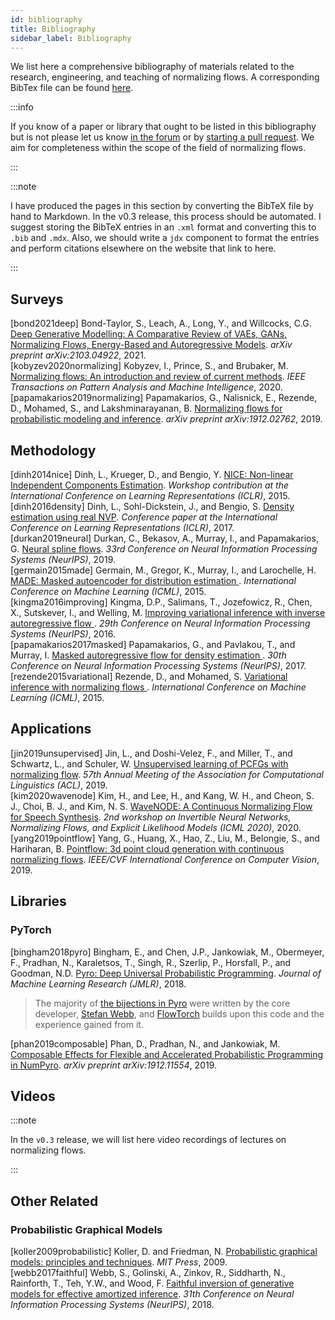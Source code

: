```yaml
---
id: bibliography
title: Bibliography
sidebar_label: Bibliography
---
```


We list here a comprehensive bibliography of materials related to the research, engineering, and teaching of normalizing flows. A corresponding BibTex file can be found [here](https://github.com/stefanwebb/flowtorch/blob/new_interface/website/static/assets/normalizing-flows.bib).

:::info

If you know of a paper or library that ought to be listed in this bibliography but is not please let us know [in the forum](https://github.com/stefanwebb/flowtorch/discussions) or by [starting a pull request](https://github.com/stefanwebb/flowtorch/pulls). We aim for completeness within the scope of the field of normalizing flows.

:::

:::note

I have produced the pages in this section by converting the BibTeX file by hand to Markdown. In the v0.3 release, this process should be automated. I suggest storing the BibTeX entries in an `.xml` format and converting this to `.bib` and `.mdx`. Also, we should write a `jdx` component to format the entries and perform citations elsewhere on the website that link to here.

:::

## Surveys
<div style={{ textIndent: "-1rem", paddingLeft: "1rem", paddingBottom: "0.5rem"}}>
<a name="bond2021deep" style={{ fontFamily: '"Consolas", "Lucida Sans", monospace', fontSize: '1rem' }}>[bond2021deep] </a> Bond-Taylor, S., Leach, A., Long, Y., and Willcocks, C.G. <a href="https://arxiv.org/abs/2103.04922"> Deep Generative Modelling: A Comparative Review of VAEs, GANs, Normalizing Flows, Energy-Based and Autoregressive Models</a>. <em>arXiv preprint arXiv:2103.04922</em>, 2021.
</div>

<div style={{ textIndent: "-1rem", paddingLeft: "1rem", paddingBottom: "0.5rem"}}>
<a name="kobyzev2020normalizing" style={{ fontFamily: '"Consolas", "Lucida Sans", monospace', fontSize: '1rem' }}>[kobyzev2020normalizing] </a> Kobyzev, I., Prince, S., and Brubaker, M. <a href="https://arxiv.org/abs/1908.09257"> Normalizing flows: An introduction and review of current methods</a>. <em>IEEE Transactions on Pattern Analysis and Machine Intelligence</em>, 2020.
</div>

<div style={{ textIndent: "-1rem", paddingLeft: "1rem", paddingBottom: "0.5rem"}}>
<a name="papamakarios2019normalizing" style={{ fontFamily: '"Consolas", "Lucida Sans", monospace', fontSize: '1rem' }}>[papamakarios2019normalizing] </a> Papamakarios, G., Nalisnick, E., Rezende, D., Mohamed, S., and Lakshminarayanan, B. <a href="https://arxiv.org/abs/1912.02762"> Normalizing flows for probabilistic modeling and inference</a>. <em>arXiv preprint arXiv:1912.02762</em>, 2019.
</div>

## Methodology
<div style={{ textIndent: "-1rem", paddingLeft: "1rem", paddingBottom: "0.5rem"}}>
<a name="dinh2014nice" style={{ fontFamily: '"Consolas", "Lucida Sans", monospace', fontSize: '1rem' }}>[dinh2014nice] </a> Dinh, L., Krueger, D., and Bengio, Y. <a href="https://arxiv.org/abs/1410.8516"> NICE: Non-linear Independent Components Estimation</a>. <em>Workshop contribution at the International Conference on Learning Representations (ICLR)</em>, 2015.
</div>

<div style={{ textIndent: "-1rem", paddingLeft: "1rem", paddingBottom: "0.5rem"}}>
<a name="dinh2016density" style={{ fontFamily: '"Consolas", "Lucida Sans", monospace', fontSize: '1rem' }}>[dinh2016density] </a> Dinh, L., Sohl-Dickstein, J., and Bengio, S. <a href="https://arxiv.org/abs/1605.08803"> Density estimation using real NVP</a>. <em>Conference paper at the International Conference on Learning Representations (ICLR)</em>, 2017.
</div>

<div style={{ textIndent: "-1rem", paddingLeft: "1rem", paddingBottom: "0.5rem"}}>
<a name="durkan2019neural" style={{ fontFamily: '"Consolas", "Lucida Sans", monospace', fontSize: '1rem' }}>[durkan2019neural] </a> Durkan, C.,  Bekasov, A., Murray, I., and Papamakarios, G. <a href="https://arxiv.org/abs/1906.04032"> Neural spline flows</a>. <em>33rd Conference on Neural Information Processing Systems (NeurIPS)</em>, 2019.
</div>

<div style={{ textIndent: "-1rem", paddingLeft: "1rem", paddingBottom: "0.5rem"}}>
<a name="germain2015made" style={{ fontFamily: '"Consolas", "Lucida Sans", monospace', fontSize: '1rem' }}>[germain2015made] </a> Germain, M., Gregor, K., Murray, I., and Larochelle, H. <a href="https://arxiv.org/abs/1502.03509"> MADE: Masked autoencoder for distribution estimation </a>. <em>International Conference on Machine Learning (ICML)</em>, 2015.
</div>

<div style={{ textIndent: "-1rem", paddingLeft: "1rem", paddingBottom: "0.5rem"}}>
<a name="kingma2016improving" style={{ fontFamily: '"Consolas", "Lucida Sans", monospace', fontSize: '1rem' }}>[kingma2016improving] </a> Kingma, D.P., Salimans, T., Jozefowicz, R., Chen, X., Sutskever, I., and Welling, M. <a href="https://arxiv.org/abs/1606.04934"> Improving variational inference with inverse autoregressive flow </a>. <em>29th Conference on Neural Information Processing Systems (NeurIPS)</em>, 2016.
</div>

<div style={{ textIndent: "-1rem", paddingLeft: "1rem", paddingBottom: "0.5rem"}}>
<a name="papamakarios2017masked" style={{ fontFamily: '"Consolas", "Lucida Sans", monospace', fontSize: '1rem' }}>[papamakarios2017masked] </a> Papamakarios, G., and Pavlakou, T., and Murray, I. <a href="https://arxiv.org/abs/1705.07057"> Masked autoregressive flow for density estimation </a>. <em>30th Conference on Neural Information Processing Systems (NeurIPS)</em>, 2017.
</div>

<div style={{ textIndent: "-1rem", paddingLeft: "1rem", paddingBottom: "0.5rem"}}>
<a name="rezende2015variational" style={{ fontFamily: '"Consolas", "Lucida Sans", monospace', fontSize: '1rem' }}>[rezende2015variational] </a> Rezende, D., and Mohamed, S. <a href="https://arxiv.org/abs/1505.05770"> Variational inference with normalizing flows </a>. <em>International Conference on Machine Learning (ICML)</em>, 2015.
</div>

## Applications
<div style={{ textIndent: "-1rem", paddingLeft: "1rem", paddingBottom: "0.5rem"}}>
<a name="jin2019unsupervised" style={{ fontFamily: '"Consolas", "Lucida Sans", monospace', fontSize: '1rem' }}>[jin2019unsupervised] </a> Jin, L., and Doshi-Velez, F., and Miller, T., and Schwartz, L., and Schuler, W. <a href="https://www.aclweb.org/anthology/P19-1234/"> Unsupervised learning of PCFGs with normalizing flow</a>. <em>57th Annual Meeting of the Association for Computational Linguistics (ACL)</em>, 2019.
</div>

<div style={{ textIndent: "-1rem", paddingLeft: "1rem", paddingBottom: "0.5rem"}}>
<a name="kim2020wavenode" style={{ fontFamily: '"Consolas", "Lucida Sans", monospace', fontSize: '1rem' }}>[kim2020wavenode] </a> Kim, H., and Lee, H., and Kang, W. H., and Cheon, S. J., Choi, B. J., and Kim, N. S. <a href="https://arxiv.org/abs/2006.04598"> WaveNODE: A Continuous Normalizing Flow for Speech Synthesis</a>. <em>2nd workshop on Invertible Neural Networks, Normalizing Flows, and Explicit Likelihood Models (ICML 2020)</em>, 2020.
</div>

<div style={{ textIndent: "-1rem", paddingLeft: "1rem", paddingBottom: "0.5rem"}}>
<a name="yang2019pointflow" style={{ fontFamily: '"Consolas", "Lucida Sans", monospace', fontSize: '1rem' }}>[yang2019pointflow] </a> Yang, G., Huang, X., Hao, Z., Liu, M., Belongie, S., and Hariharan, B. <a href="https://arxiv.org/abs/1906.12320"> Pointflow: 3d point cloud generation with continuous normalizing flows</a>. <em>IEEE/CVF International Conference on Computer Vision</em>, 2019.
</div>

## Libraries
### PyTorch
<div style={{ textIndent: "-1rem", paddingLeft: "1rem", paddingBottom: "0.5rem"}}>
<a name="bingham2018pyro" style={{ fontFamily: '"Consolas", "Lucida Sans", monospace', fontSize: '1rem' }}>[bingham2018pyro] </a> Bingham, E., and Chen, J.P., Jankowiak, M., Obermeyer, F., Pradhan, N., Karaletsos, T., Singh, R., Szerlip, P., Horsfall, P., and Goodman, N.D. <a href="https://pyro.ai/"> Pyro: Deep Universal Probabilistic Programming</a>. <em>Journal of Machine Learning Research (JMLR)</em>, 2018.
</div>

> The majority of [the bijections in Pyro](https://github.com/pyro-ppl/pyro/tree/dev/pyro/distributions/transforms) were written by the core developer, [Stefan Webb](https://stefanwebb.me), and [FlowTorch](https://flowtorch.ai) builds upon this code and the experience gained from it.

<div style={{ textIndent: "-1rem", paddingLeft: "1rem", paddingBottom: "0.5rem"}}>
<a name="phan2019composable" style={{ fontFamily: '"Consolas", "Lucida Sans", monospace', fontSize: '1rem' }}>[phan2019composable] </a> Phan, D., Pradhan, N., and Jankowiak, M. <a href="https://num.pyro.ai/en/stable/"> Composable Effects for Flexible and Accelerated Probabilistic Programming in NumPyro</a>. <em>arXiv preprint arXiv:1912.11554</em>, 2019.
</div>

## Videos
:::note

In the `v0.3` release, we will list here video recordings of lectures on normalizing flows.

:::

## Other Related
### Probabilistic Graphical Models
<div style={{ textIndent: "-1rem", paddingLeft: "1rem", paddingBottom: "0.5rem"}}>
<a name="koller2009probabilistic" style={{ fontFamily: '"Consolas", "Lucida Sans", monospace', fontSize: '1rem' }}>[koller2009probabilistic] </a> Koller, D. and Friedman, N. <a href="https://mitpress.mit.edu/books/probabilistic-graphical-models"> Probabilistic graphical models: principles and techniques</a>. <em>MIT Press</em>, 2009.
</div>

<div style={{ textIndent: "-1rem", paddingLeft: "1rem", paddingBottom: "0.5rem"}}>
<a name="webb2017faithful" style={{ fontFamily: '"Consolas", "Lucida Sans", monospace', fontSize: '1rem' }}>[webb2017faithful] </a> Webb, S., Golinski, A., Zinkov, R., Siddharth, N., Rainforth, T., Teh, Y.W., and Wood, F. <a href="https://arxiv.org/abs/1712.00287"> Faithful inversion of generative models for effective amortized inference</a>. <em>31th Conference on Neural Information Processing Systems (NeurIPS)</em>, 2018.
</div>
